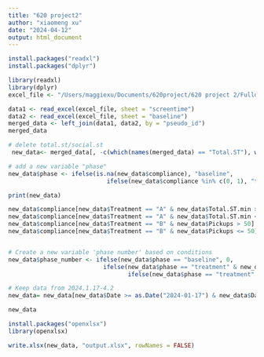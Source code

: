 ```yaml
---
title: "620 project2"
author: "xiaomeng xu"
date: "2024-04-12"
output: html_document
---
```


```r
install.packages("readxl")
install.packages("dplyr")
```

```r
library(readxl)
library(dplyr)
excel_file <- "/Users/maggiexu/Documents/620project/620 project 2/Fulldata_620W24_Project2-1.xlsx"

data1 <- read_excel(excel_file, sheet = "screentime")
data2 <- read_excel(excel_file, sheet = "baseline")
merged_data <- left_join(data1, data2, by = "pseudo_id")
merged_data
```


```r
# delete total.st/social.st
 new_data<- merged_data[, -c(which(names(merged_data) == "Total.ST"), which(names(merged_data) == "Social.ST"))]

# add a new variable "phase"
new_data$phase <- ifelse(is.na(new_data$compliance), "baseline",
                            ifelse(new_data$compliance %in% c(0, 1), "treatment", NA))

print(new_data)
```

```r
new_data$compliance[new_data$Treatment == "A" & new_data$Total.ST.min > 200] <- 0
new_data$compliance[new_data$Treatment == "A" & new_data$Total.ST.min <= 200] <- 1
new_data$compliance[new_data$Treatment == "B" & new_data$Pickups > 50] <- 0
new_data$compliance[new_data$Treatment == "B" & new_data$Pickups <= 50] <- 1


# Create a new variable 'phase number' based on conditions
new_data$phase_number <- ifelse(new_data$phase == "baseline", 0, 
                           ifelse(new_data$phase == "treatment" & new_data$Treatment == "A", 1,
                                  ifelse(new_data$phase == "treatment" & new_data$Treatment == "B", 2, NA)))

# Keep data from 2024.1.17-4.2
new_data= new_data[new_data$Date >= as.Date("2024-01-17") & new_data$Date <= as.Date("2024-04-02"), ]

new_data
```

```r
install.packages("openxlsx")
library(openxlsx)

write.xlsx(new_data, "output.xlsx", rowNames = FALSE)
```

